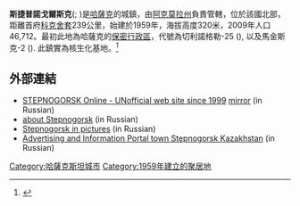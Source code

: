 {{Infobox settlement
<!--See the Table at Infobox Settlement for all fields and descriptions of usage-->
<!-- Basic info  ---------------->
|official_name          =斯捷普諾戈爾斯克
|other_name             =
|native_name            =Степногорск
|nickname               = 
|settlement_type        = <!--For Town or Village (Leave blank for the default City)-->
|motto                  =
<!-- images and maps  ----------->
|image_skyline          = Степногорск, панорама.JPG
|imagesize              = 
|image_caption          = 
|image_flag             = 
|flag_size              =
|image_seal             = 
|seal_size              =
|image_shield           = 
|shield_size            =
|image_blank_emblem     =
|blank_emblem_type      =
|blank_emblem_size      =
|image_map              = 
|mapsize                = 
|map_caption            = 
|image_map1             = 
|mapsize1               = 
|map_caption1           = 
|image_dot_map          =
|dot_mapsize            =
|dot_map_caption        =
|dot_x =  |dot_y =
|pushpin_map            = Kazakhstan <!-- the name of a location map as per http://en.wikipedia.org/wiki/Template:Location_map -->
|pushpin_label_position =bottom
|pushpin_mapsize        = 300
|pushpin_map_caption    =斯捷普諾戈爾斯克在哈薩克的位置
<!-- Location ------------------>
|subdivision_type       = 國家
|subdivision_name       = [[哈薩克斯坦|哈薩克斯坦]]
|subdivision_type1      = 州份
|subdivision_name1      = [[阿克莫拉州|阿克莫拉州]]
|subdivision_type2      = [[Districts_of_Kazakhstan|District]]
|subdivision_name2      = 
|subdivision_type3      = 
|subdivision_name3      = 
|subdivision_type4      = 
|subdivision_name4      =
<!-- Politics ----------------->
|government_footnotes   =
|government_type        =
|leader_title           =
|leader_name            =
|leader_title1          =  <!-- for places with, say, both a mayor and a city manager -->
|leader_name1           =
|leader_title2          =
|leader_name2           =
|leader_title3          =
|leader_name3           =
|leader_title4          =
|leader_name4           =
|established_title      =  <!-- Settled -->
|established_date       = 
|established_title2     =  <!-- Incorporated (town) -->
|established_date2      = 
|established_title3     =  <!-- Incorporated (city) -->
|established_date3      =
<!-- Area    --------------------->
|area_magnitude         = 
|unit_pref                =Imperial <!--Enter: Imperial, if Imperial (metric) is desired-->
|area_footnotes           =
|area_total_km2           = <!-- ALL fields dealing with a measurements are subject to automatic unit conversion-->
|area_land_km2            = <!--See table @ Template:Infobox Settlement for details on automatic unit conversion-->
|area_water_km2           =
|area_total_sq_mi         =
|area_land_sq_mi          =
|area_water_sq_mi         =
|area_water_percent       =
|area_urban_km2           =
|area_urban_sq_mi         =
|area_metro_km2           =
|area_metro_sq_mi         =
|area_blank1_title        =
|area_blank1_km2          =
|area_blank1_sq_mi        =
<!-- Population   ----------------------->
|population_as_of               =2009
|population_footnotes           =
|population_note                =
|population_total               =46,712
|population_density_km2         =
|population_density_sq_mi       =
|population_metro               =
|population_density_metro_km2   =
|population_density_metro_sq_mi =
|population_urban               =
|population_density_urban_km2   =
|population_density_urban_sq_mi =
|population_blank1_title        =Ethnicities
|population_blank1              =
|population_blank2_title        =Religions
|population_blank2              =
|population_density_blank1_km2 =   
|population_density_blank1_sq_mi =
<!-- General information  --------------->
|timezone               = 歐姆斯克時間
|utc_offset             = +6
|timezone_DST           = 
|utc_offset_DST         = 
|coordinates            = {{coord|52|20|59|N|71|53|24|E|region:KZ|display=inline}}
|elevation_footnotes    =  <!--for references: use <ref> </ref> tags-->
|elevation_m            = 
|elevation_ft           =
<!-- Area/postal codes & others -------->
|postal_code_type       =  <!-- enter ZIP code, Postcode, Post code, Postal code... -->
|postal_code            =
|area_code              =
|blank_name             =
|blank_info             =
|blank1_name            =
|blank1_info            =
|website                = 
|footnotes              = 
}} 

'''斯捷普諾戈爾斯克'''({{lang-kk|Степногорск|translit=Stepnogorsk}}; {{lang-ru|Степногорск}})是[[哈薩克|哈薩克]]的城鎮，由[[阿克莫拉州|阿克莫拉州]]負責管轄，位於該國北部，距離首府[[科克舍套|科克舍套]]239公里，始建於1959年，海拔高度320米，2009年人口46,712。最初此地為哈薩克的[[保密行政區|保密行政區]]，代號為切利諾格勒-25 ({{lang-ru|Целиноград-25}}), 以及馬金斯克-2 ({{lang-ru|Макинск-2}}). 此鎮實為核生化基地。<ref>{{Cite web |url=https://www.nytimes.com/2003/01/12/magazine/anthrax-island.html?sec=&spon=&partner=permalink&exprod=permalink |title=Report includes interview with a microbiologist who "ran a huge bioweapons production plant in Stepnogorsk" |access-date=2021-05-20 |archive-date=2016-04-23 |archive-url=https://web.archive.org/web/20160423164126/http://www.nytimes.com/2003/01/12/magazine/anthrax-island.html?sec=&spon=&partner=permalink&exprod=permalink |dead-url=no }}</ref>

==外部連結==
* [http://stepnogorsk.org STEPNOGORSK Online - UNofficial web site since 1999] {{Wayback|url=http://stepnogorsk.org/ |date=20201129095944 }} [http://stepnogorsk.org mirror] {{Wayback|url=http://stepnogorsk.org/ |date=20201129095944 }}(in Russian)
* [https://web.archive.org/web/20060621011428/http://steploc.narod.ru/stepcity/histiry/stp.htm about Stepnogorsk] (in Russian)
* [https://web.archive.org/web/20090303105145/http://stepnogor.boom.ru/ Stepnogorsk in pictures] (in Russian)
* [http://stepportal.ru Advertising and Information Portal town Stepnogorsk Kazakhstan] {{Wayback|url=http://stepportal.ru/ |date=20210122083313 }} (in Russian)

{{阿克莫拉州}}
{{coord|52|20|59|N|71|53|24|E|display=title}}
{{Kazakhstan-geo-stub}}
{{DEFAULTSORT: Stepnogorsk}}
[[Category:哈薩克斯坦城市|Category:哈薩克斯坦城市]]
[[Category:1959年建立的聚居地|Category:1959年建立的聚居地]]